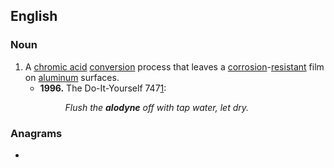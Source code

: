 ==English==

===Noun===
{{en-noun}}

# A [[chromic acid]] [[conversion]] process that leaves a [[corrosion]]-[[resistant]] film on [[aluminum]] surfaces.
#* '''1996.''' The Do-It-Yourself 747[http://www.wanttaja.com/avlinks/diy747.htm]:
#*: ''Flush the '''alodyne''' off with tap water, let dry.''

===Anagrams===
* {{anagrams|en|a=adelnoy|Doylean}}